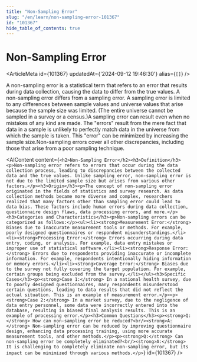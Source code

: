```yaml
---
title: "Non-Sampling Error"
slug: "/en/learn/non-sampling-error-101367"
id: "101367"
hide_table_of_contents: true
---
```



# Non-Sampling Error

<ArticleMeta id={101367} updatedAt={'2024-09-12 19:46:30'} alias={`[]`} />
<div className='border-solid border-b border-t-0 my-4 border-[var(--ifm-color-gray-300)]' />

A non-sampling error is a statistical term that refers to an error that results during data collection, causing the data to differ from the true values. A non-sampling error differs from a sampling error. A sampling error is limited to any differences between sample values and universe values that arise because the sample size was limited. (The entire universe cannot be sampled in a survey or a census.)A sampling error can result even when no mistakes of any kind are made. The "errors" result from the mere fact that data in a sample is unlikely to perfectly match data in the universe from which the sample is taken. This "error" can be minimized by increasing the sample size.Non-sampling errors cover all other discrepancies, including those that arise from a poor sampling technique.

<AIContent content={`<h2>Non-Sampling Error</h2><h3>Definition</h3><p>Non-sampling error refers to errors that occur during the data collection process, leading to discrepancies between the collected data and the true values. Unlike sampling error, non-sampling error is not due to the limited sample size but arises from various other factors.</p><h3>Origin</h3><p>The concept of non-sampling error originated in the fields of statistics and survey research. As data collection methods became more diverse and complex, researchers realized that many factors other than sampling error could lead to data bias. These factors include human errors during data collection, questionnaire design flaws, data processing errors, and more.</p><h3>Categories and Characteristics</h3><p>Non-sampling errors can be categorized as follows:</p><ul><li><strong>Measurement Error:</strong> Biases due to inaccurate measurement tools or methods. For example, poorly designed questionnaires or respondent misunderstandings.</li><li><strong>Processing Error:</strong> Errors occurring during data entry, coding, or analysis. For example, data entry mistakes or improper use of statistical software.</li><li><strong>Response Error:</strong> Errors due to respondents providing inaccurate or incomplete information. For example, respondents intentionally hiding information or memory errors.</li><li><strong>Coverage Error:</strong> Biases due to the survey not fully covering the target population. For example, certain groups being excluded from the survey.</li></ul><h3>Specific Cases</h3><p><strong>Case 1:</strong> In a national health survey, due to poorly designed questionnaires, many respondents misunderstood certain questions, leading to data results that did not reflect the actual situation. This is an example of measurement error.</p><p><strong>Case 2:</strong> In a market survey, due to the negligence of data entry personnel, some data were incorrectly entered into the database, resulting in biased final analysis results. This is an example of processing error.</p><h3>Common Questions</h3><p><strong>Q:</strong> How can non-sampling error be reduced?<br/><strong>A:</strong> Non-sampling error can be reduced by improving questionnaire design, enhancing data processing training, using more accurate measurement tools, and other methods.</p><p><strong>Q:</strong> Can non-sampling error be completely eliminated?<br/><strong>A:</strong> It is challenging to completely eliminate non-sampling error, but its impact can be minimized through various methods.</p>`} id={101367} />
